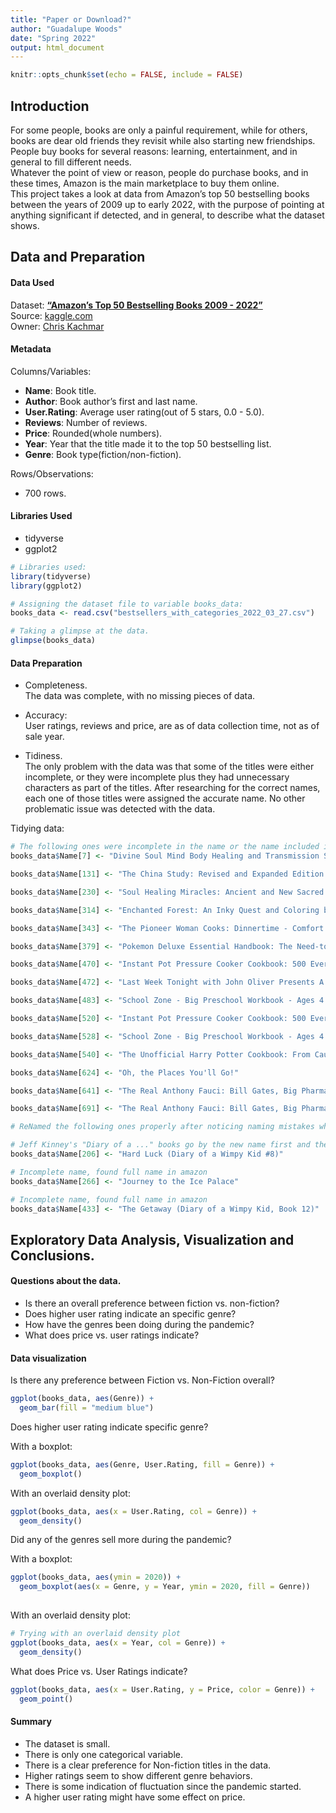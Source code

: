 ---
title: "Paper or Download?"
author: "Guadalupe Woods"
date: "Spring 2022"
output: html_document
---
```{r setup, include=FALSE}
knitr::opts_chunk$set(echo = FALSE, include = FALSE)
```
## Introduction

For some people, books are only a painful requirement, while for others, books are dear old friends they revisit while also starting new friendships.  
People buy books for several reasons: learning, entertainment, and in general to fill different needs.  
Whatever the point of view or reason, people do purchase books, and in these times, Amazon is the main marketplace to buy them online.  
This project takes a look at data from Amazon's top 50 bestselling books between the years of 2009 up to early 2022, with the purpose of pointing at anything significant if detected, and in general, to describe what the dataset shows.  

## Data and Preparation  
  
#### Data Used  

Dataset: [**"Amazon's Top 50 Bestselling Books 2009 - 2022"**](https://www.kaggle.com/datasets/chriskachmar/amazon-top-50-bestselling-books-2009-2022)  
Source: [kaggle.com](kaggle.com)  
Owner: [Chris Kachmar](https://www.kaggle.com/chriskachmar)  
  
#### Metadata  

Columns/Variables:  

- **Name**: Book title.  
- **Author**: Book author's first and last name.  
- **User.Rating**: Average user rating(out of 5 stars, 0.0 - 5.0).
- **Reviews**: Number of reviews.   
- **Price**: Rounded(whole numbers).  
- **Year**: Year that the title made it to the top 50 bestselling list.  
- **Genre**: Book type(fiction/non-fiction).  
  
Rows/Observations:  

- 700 rows.
  
#### Libraries Used

- tidyverse
- ggplot2
  
```{r Libraries, echo=TRUE}

# Libraries used:
library(tidyverse)
library(ggplot2)

```  


```{r, echo=TRUE, include=TRUE}

# Assigning the dataset file to variable books_data:
books_data <- read.csv("bestsellers_with_categories_2022_03_27.csv")

# Taking a glimpse at the data.
glimpse(books_data)

```

#### Data Preparation
  
- Completeness.  
The data was complete, with no missing pieces of data.  
  
- Accuracy:  
User ratings, reviews and price, are as of data collection time, not as of sale year.  
  
- Tidiness.  
The only problem with the data was that some of the titles were either incomplete, or they were incomplete plus they had unnecessary characters as part of the titles. After researching for the correct names, each one of those titles were assigned the accurate name. No other problematic issue was detected with the data.  
  
Tidying data:  
```{r Data_Prep, echo=TRUE, include=TRUE}

# The following ones were incomplete in the name or the name included incorrect characters.
books_data$Name[7] <- "Divine Soul Mind Body Healing and Transmission System Special Edition: The Divine Way to Heal You, Humanity, Mother Earth, and All Universes"

books_data$Name[131] <- "The China Study: Revised and Expanded Edition: The Most Comprehensive Study of Nutrition Ever Conducted and the Startling Implications for Diet, Weight Loss, and Long-Term Health"

books_data$Name[230] <- "Soul Healing Miracles: Ancient and New Sacred Wisdom, Knowledge, and Practical Techniques for Healing the Spiritual, Mental, Emotional, and Physical Bodies"

books_data$Name[314] <- "Enchanted Forest: An Inky Quest and Coloring book (Activity Books, Mindfulness and Meditation, Illustrated Floral Prints)"

books_data$Name[343] <- "The Pioneer Woman Cooks: Dinnertime - Comfort Classics, Freezer Food, 16-minute Meals, and Other Delicious Ways to Solve Supper"

books_data$Name[379] <- "Pokemon Deluxe Essential Handbook: The Need-to-Know Stats and Facts on Over 700 Pokemon"

books_data$Name[470] <- "Instant Pot Pressure Cooker Cookbook: 500 Everyday Recipes for Beginners and Advanced Users. Try Easy and Healthy Instant Pot Recipes"

books_data$Name[472] <- "Last Week Tonight with John Oliver Presents A Day in the Life of Marlon Bundo (Better Bundo Book, LGBT Children’s Book)"

books_data$Name[483] <- "School Zone - Big Preschool Workbook - Ages 4 and Up, Colors, Shapes, Numbers 1-10, Alphabet, Pre-Writing, Pre-Reading, Phonics, and More (School Zone Big Workbook Series)"

books_data$Name[520] <- "Instant Pot Pressure Cooker Cookbook: 500 Everyday Recipes for Beginners and Advanced Users. Try Easy and Healthy Instant Pot Recipes"

books_data$Name[528] <- "School Zone - Big Preschool Workbook - Ages 4 and Up, Colors, Shapes, Numbers 1-10, Alphabet, Pre-Writing, Pre-Reading, Phonics, and More (School Zone Big Workbook Series)"

books_data$Name[540] <- "The Unofficial Harry Potter Cookbook: From Cauldron Cakes to Knickerbocker Glory--More Than 150 Magical Recipes for Wizards and Non-Wizards Alike (Unofficial Cookbook)"

books_data$Name[624] <- "Oh, the Places You'll Go!"

books_data$Name[641] <- "The Real Anthony Fauci: Bill Gates, Big Pharma, and the Global War on Democracy and Public Health (Children’s Health Defense)"

books_data$Name[691] <- "The Real Anthony Fauci: Bill Gates, Big Pharma, and the Global War on Democracy and Public Health (Children’s Health Defense)"

# ReNamed the following ones properly after noticing naming mistakes while sorting by price == 0.

# Jeff Kinney's "Diary of a ..." books go by the new name first and then the "Diary of a..." part.
books_data$Name[206] <- "Hard Luck (Diary of a Wimpy Kid #8)"

# Incomplete name, found full name in amazon
books_data$Name[266] <- "Journey to the Ice Palace"

# Incomplete name, found full name in amazon
books_data$Name[433] <- "The Getaway (Diary of a Wimpy Kid, Book 12)"

```

## Exploratory Data Analysis, Visualization and Conclusions.

#### Questions about the data.  

- Is there an overall preference between fiction vs. non-fiction?  
- Does higher user rating indicate an specific genre?  
- How have the genres been doing during the pandemic?
- What does price vs. user ratings indicate?  

#### Data visualization  

Is there any preference between Fiction vs. Non-Fiction overall?  
  
```{r EDA}
ggplot(books_data, aes(Genre)) + 
  geom_bar(fill = "medium blue")
```

Does higher user rating indicate specific genre?  
  
With a boxplot:  

```{r, include=TRUE, echo=TRUE}

ggplot(books_data, aes(Genre, User.Rating, fill = Genre)) + 
  geom_boxplot()

```
  
With an overlaid density plot:  

```{r, include=TRUE, echo=TRUE}

ggplot(books_data, aes(x = User.Rating, col = Genre)) + 
  geom_density()

```  
  
Did any of the genres sell more during the  pandemic?  

With a boxplot:  

```{r, include=TRUE, echo=TRUE}

ggplot(books_data, aes(ymin = 2020)) + 
  geom_boxplot(aes(x = Genre, y = Year, ymin = 2020, fill = Genre))
  
```  
  
With an overlaid density plot:  

```{r, include=TRUE, echo=TRUE}
# Trying with an overlaid density plot
ggplot(books_data, aes(x = Year, col = Genre)) + 
  geom_density()

```  
  
What does Price vs. User Ratings indicate?  

```{r, include=TRUE, echo=TRUE}

ggplot(books_data, aes(x = User.Rating, y = Price, color = Genre)) + 
  geom_point()

```  
  
#### Summary  
  

- The dataset is small.  
- There is only one categorical variable.  
- There is a clear preference for Non-fiction titles in the data.
- Higher ratings seem to show different genre behaviors.
- There is some indication of fluctuation since the pandemic started.
- A higher user rating might have some effect on price.



```{r Summary}

```
